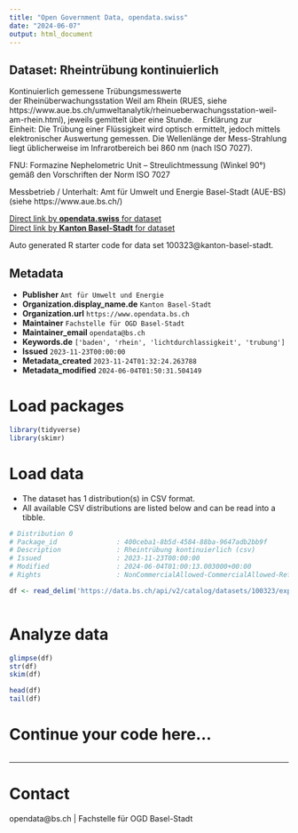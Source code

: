 ```yaml
---
title: "Open Government Data, opendata.swiss"
date: "2024-06-07"
output: html_document
---
```


## Dataset: Rheintrübung kontinuierlich

Kontinuierlich gemessene Trübungsmesswerte der Rheinüberwachungsstation
Weil am Rhein (RUES, siehe
https://www.aue.bs.ch/umweltanalytik/rheinueberwachungsstation-weil-am-rhein.html),
jeweils gemittelt über eine Stunde. 
 
Erklärung zur Einheit: Die Trübung einer
Flüssigkeit wird optisch ermittelt, jedoch mittels elektronischer Auswertung
gemessen. Die Wellenlänge der Mess-Strahlung liegt üblicherweise im
Infrarotbereich bei 860 nm (nach ISO 7027). 

FNU: Formazine Nephelometric Unit – Streulichtmessung (Winkel 90°) gemäß den
Vorschriften der Norm ISO 7027 


Messbetrieb / Unterhalt: Amt
für Umwelt und Energie Basel-Stadt (AUE-BS) 
(siehe https://www.aue.bs.ch/)

[Direct link by **opendata.swiss** for dataset](https://opendata.swiss/de/dataset/rheintrubung-kontinuierlich)<br>
[Direct link by **Kanton Basel-Stadt** for dataset](https://data.bs.ch/explore/dataset/100323/)

Auto generated R starter code for data set 100323@kanton-basel-stadt.

## Metadata

- **Publisher** `Amt für Umwelt und Energie`
- **Organization.display_name.de** `Kanton Basel-Stadt`
- **Organization.url** `https://www.opendata.bs.ch`
- **Maintainer** `Fachstelle für OGD Basel-Stadt`
- **Maintainer_email** `opendata@bs.ch`
- **Keywords.de** `['baden', 'rhein', 'lichtdurchlassigkeit', 'trubung']`
- **Issued** `2023-11-23T00:00:00`
- **Metadata_created** `2023-11-24T01:32:24.263788`
- **Metadata_modified** `2024-06-04T01:50:31.504149`


# Load packages

```r

library(tidyverse)
library(skimr)

```

# Load data

-   The dataset has 1 distribution(s) in CSV format.
-   All available CSV distributions are listed below and can be read into a tibble.

```r

# Distribution 0
# Package_id               : 400ceba1-8b5d-4584-88ba-9647adb2bb9f
# Description              : Rheintrübung kontinuierlich (csv)
# Issued                   : 2023-11-23T00:00:00
# Modified                 : 2024-06-04T01:00:13.003000+00:00
# Rights                   : NonCommercialAllowed-CommercialAllowed-ReferenceNotRequired

df <- read_delim('https://data.bs.ch/api/v2/catalog/datasets/100323/exports/csv')



```

# Analyze data

```r

glimpse(df)
str(df)
skim(df)

head(df)
tail(df)

```

# Continue your code here...

```r

```

------------------------------------------------------------------------

# Contact

opendata@bs.ch | Fachstelle für OGD Basel-Stadt
